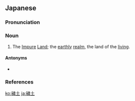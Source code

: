 ==Japanese==
{{wikipedia|lang=ja}}
{{ja-kanjitab|え|ど|yomi=o}}

===Pronunciation===
{{ja-pron|yomi=o|えど|acc=1|acc_ref=SMK2}}

===Noun===
{{ja-noun|えど}}

# {{lb|ja|Buddhism|sort=えど}} The [[impure|Impure]] [[land|Land]]; the [[earthly]] [[realm]], the land of the [[living]].

====Antonyms====
* {{ja-r|浄土|じょうど}}

===References===
<references/>

[[ko:穢土]]
[[ja:穢土]]